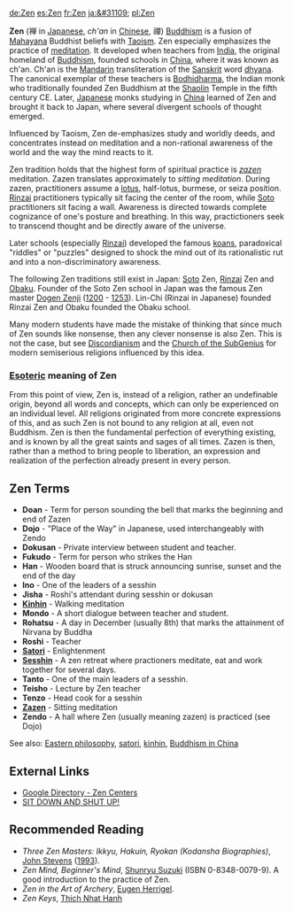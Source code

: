 [[de:Zen]] [[es:Zen]] [[fr:Zen]] [[ja:&#31109;]] [[pl:Zen]]

'''Zen''' (&#31109; in [[Japanese language|Japanese]], ''ch'an'' in [[Chinese language|Chinese]], &#31146;) [[Buddhism]] is a fusion of [[Mahayana]] Buddhist beliefs with [[Taoism]]. Zen especially emphasizes the practice of [[meditation]]. It developed when teachers from [[India]], the original homeland of [[Buddhism]], founded schools in [[China]], where it was known as ch'an. Ch'an is the [[Mandarin]] transliteration of the [[Sanskrit]] word [[dhyana]]. The canonical exemplar of these teachers is [[Bodhidharma]], the Indian monk who traditionally founded Zen Buddhism at the [[Shaolin]] Temple in the fifth century CE. Later, [[Japan|Japanese]] monks studying in [[China]] learned of Zen and brought it back to Japan, where several divergent schools of thought emerged.

Influenced by Taoism, Zen de-emphasizes study and worldly deeds, and concentrates instead on meditation and a non-rational awareness of the world and the way the mind reacts to it.

Zen tradition holds that the highest form of spiritual practice is ''[[zazen]]'' meditation. Zazen translates approximately to ''sitting meditation''. During zazen, practitioners assume a [[lotus position|lotus]], half-lotus, burmese, or seiza position. [[Rinzai]] practitioners typically sit facing the center of the room, while [[Soto]] practitioners sit facing a wall. Awareness is directed towards complete cognizance of one's posture and breathing. In this way, practictioners seek to transcend thought and be directly aware of the universe.

Later schools (especially [[Rinzai]]) developed the famous [[koan|koans]], paradoxical "riddles" or "puzzles" designed to shock the mind out of its rationalistic rut and into a non-discriminatory awareness.

The following Zen traditions still exist in Japan: [[Soto]] Zen, [[Rinzai]] Zen and [[Obaku]]. Founder of the Soto Zen school in Japan was the famous Zen master [[Dogen Zenji]] ([[1200]] - [[1253]]). Lin-Chi (Rinzai in Japanese) founded Rinzai Zen and Obaku founded the Obaku school. 

Many modern students have made the mistake of thinking that since much of Zen sounds like nonsense, then any clever nonsense is also Zen. This is not the case, but see [[Discordianism]] and the [[Church of the SubGenius]] for modern semiserious religions influenced by this idea.

===[[esoteric knowledge|Esoteric]] meaning of Zen===

From this point of view, Zen is, instead of a religion, rather an undefinable origin, beyond all words and concepts, which can only be experienced on an individual level. All religions originated from more concrete expressions of this, and as such Zen is not bound to any religion at all, even not Buddhism. Zen is then the fundamental perfection of everything existing, and is known by all the great saints and sages of all times. Zazen is then, rather than a method to bring people to liberation, an expression and realization of the perfection already present in every person.

==Zen Terms==
* '''Doan''' - Term for person sounding the bell that marks the beginning and end of Zazen
* '''Dojo''' - "Place of the Way" in Japanese, used interchangeably with Zendo
* '''Dokusan''' - Private interview between student and teacher.
* '''Fukudo''' - Term for person who strikes the Han
* '''Han''' - Wooden board that is struck announcing sunrise, sunset and the end of the day
* '''Ino''' - One of the leaders of a sesshin
* '''Jisha''' - Roshi's attendant during sesshin or dokusan
* '''[[Kinhin]]''' - Walking meditation
* '''Mondo''' - A short dialogue between teacher and student. 
* '''Rohatsu''' - A day in December (usually 8th) that marks the attainment of Nirvana by Buddha
* '''Roshi''' - Teacher
* '''[[Satori]]''' - Enlightenment
* '''[[Sesshin]]''' - A zen retreat where practioners meditate, eat and work together for several days.
* '''Tanto''' - One of the main leaders of a sesshin.
* '''Teisho''' - Lecture by Zen teacher
* '''Tenzo''' - Head cook for a sesshin
* '''[[Zazen]]''' - Sitting meditation
* '''Zendo''' - A hall where Zen (usually meaning zazen) is practiced (see Dojo)

See also: [[Eastern philosophy]], [[satori]], [[kinhin]], [[Buddhism in China]]

== External Links ==
*[http://directory.google.com/Top/Society/Religion_and_Spirituality/Buddhism/Lineages/Zen/Centers/ Google Directory - Zen Centers]
* [http://www2.gol.com/users/doubtboy SIT DOWN AND SHUT UP!]

== Recommended Reading ==
*''Three Zen Masters: Ikkyu, Hakuin, Ryokan (Kodansha Biographies)'', [[John Stevens]] ([[1993]]).
*''Zen Mind, Beginner's Mind'', [[Shunryu Suzuki]] (ISBN 0-8348-0079-9). A good introduction to the practice of Zen.
*''Zen in the Art of Archery'', [[Eugen Herrigel]].
*''Zen Keys'', [[Thich Nhat Hanh]]